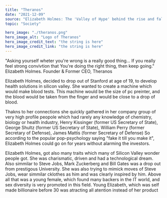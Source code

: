 ---
title: "Theranos"
date: "2021-12-09"
source: "Elizabeth Holmes: The 'Valley of Hype' behind the rise and fall of Theranos"
topic: "Society"

hero_image: "./theranos.png"
hero_image_alt: "Logo of Theranos"
hero_image_credit_text: "the string is here"
hero_image_credit_link: "the string is here"
---


"Asking yourself wheter you're wrong is a really
good thing... If you really feel strong convivtion
that You're doing the right thing, then keep going."
Elizabeth Holmes.
Founder & Former CEO, Theranos

Elizabeth Holmes, decided to drop out of Stanford at age of 19, to
develop health solutions in silicon valley. She wanted to create
a machine which would make blood tests. This machine would be the size
of pc preinter, and the blood would be taken from the finger and would
be close to a drop of blood.

Thakns to her connections she quickly gathered in her company group 
of very high profile peopole which had rarely any knowledge of chemistry,
biology or health industry, Henry Kissinger (former US Secretary of State),
George Shultz (former US Secretary of State), William Perry 
(former Secretary of Defense), James Mattis (former Secretary of Defense)
So according to the popular pop-psychology saying "fake it till you make it",
Elizabeth Holmes could go on for years without alarming the investors.

Elizabeth Holmes, got also many traits which many of Silicon Valley
wonder people got. She was charismatic, driven and had a technological dream.
Also simmilar to Steve Jobs, Mark Zuckerberg and Bill Gates was a drop
out from prestigous University. She was also trying to mimick moves
of Steve Jobs, wear simmilar cklothes as him and was clearly inspired by him.
Above all that was a young female, which found many backers in the IT world,
and sex diversity is very promoted in this field. Young Elizabeth, which was
self made billionaire before 30 was atracting all atention instead of her 
product